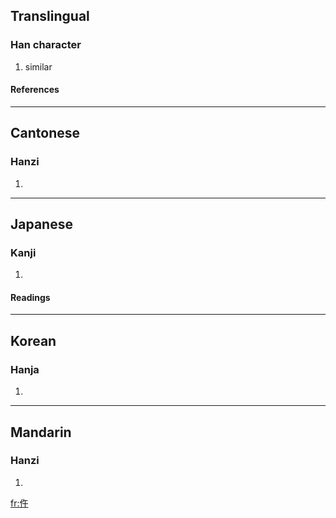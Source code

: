 ==Translingual==
===Han character===
{{Han char|rad=人|as=04|sn=6|four=2824<sub>0</sub>|canj=人人十 (OOJ)}}
# similar
====References====
{{Han ref|kx=0094.170|dkj=00409|dj=0200.080|hdz=10122.020|uh=4EF5|ud=20213|bh=C9AE|bd=51630}}
----
==Cantonese==
===Hanzi===
{{yue-hanzi|jyut=|y=ng5}}
# {{defn|Cantonese}}
----
==Japanese==
===Kanji===
{{ja-kanji|grade=|rs=人04}}
# {{defn|Japanese}}
====Readings====
{{ja-readings|on=[[こ]] (ko), [[ご]] (go)|kun=[[あたる]] (ataru), [[あえて]] (aete), [[さからう]] (sakarau), [[おなじ]] (onaji)}}
----
==Korean==
===Hanja===
{{ko-hanja|hangeul=오|rv=o|mr=o}}
# {{defn|Korean}}
----
==Mandarin==
===Hanzi===
{{cmn-hanzi|pin=[[wǔ]] (wu3)|wg=wu<sup>3</sup>}}
# {{defn|Mandarin}}

[[fr:仵]]